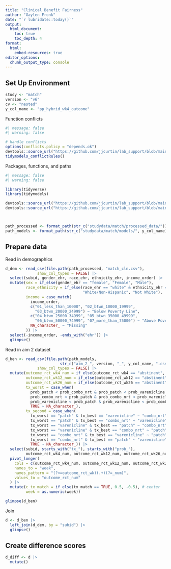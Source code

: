 ```yaml
---
title: "Clinical Benefit Fairness"
author: "Gaylen Fronk"
date: "`r lubridate::today()`"
output: 
  html_document:
    toc: true 
    toc_depth: 4
format:
  html:
    embed-resources: true
editor_options: 
  chunk_output_type: console
---
```


## Set Up Environment

```r
study <- "match"
version <- "v6"
cv <- "nested"
y_col_name <- "pp_hybrid_wk4_outcome"
```

Function conflicts
```r
#| message: false
#| warning: false

# handle conflicts
options(conflicts.policy = "depends.ok")
devtools::source_url("https://github.com/jjcurtin/lab_support/blob/main/fun_ml.R?raw=true")
tidymodels_conflictRules()
```

Packages, functions, and paths
```r
#| message: false
#| warning: false

library(tidyverse)
library(tidymodels)

devtools::source_url("https://github.com/jjcurtin/lab_support/blob/main/format_path.R?raw=true")
devtools::source_url("https://github.com/jjcurtin/lab_support/blob/main/chtc/static_files/fun_chtc.R?raw=true")



path_processed <- format_path(str_c("studydata/match/processed_data/"))
path_models <- format_path(str_c("studydata/match/models/", y_col_name))
```

## Prepare data

Read in demographics

```r

d_dem <- read_csv(file.path(path_processed, "match_cln.csv"), 
              show_col_types = FALSE) |> 
  select(subid, gender_ehr, race_ehr, ethnicity_ehr, income_order) |> 
  mutate(sex = if_else(gender_ehr == "female", "Female", "Male"),
         race_ethnicity = if_else(race_ehr == "white" & ethnicity_ehr == "non_hispanic",
                                  "White/Non-Hispanic", "Not White"),
         income = case_match(
           income_order,
           c("01_less_than_10000", "02_btwn_10000_19999", 
             "03_btwn_20000_24999") ~ "Below Poverty Line",
           c("04_btwn_25000_34999", "05_btwn_35000_49999", 
             "06_btwn_50000_74999", "07_more_than_75000") ~ "Above Poverty Line",
           NA_character_ ~ "Missing"
         )) |> 
  select(-income_order, -ends_with("ehr")) |> 
  glimpse()
```

Read in aim 2 dataset

```r

d_ben <- read_csv(file.path(path_models, 
                        str_c("aim_2_", version, "_", y_col_name, ".csv")),
              show_col_types = FALSE) |> 
  mutate(outcome_rct_wk4_num = if_else(outcome_rct_wk4 == "abstinent", 1, 0),
         outcome_rct_wk12_num = if_else(outcome_rct_wk12 == "abstinent", 1, 0),
         outcome_rct_wk26_num = if_else(outcome_rct_wk26 == "abstinent", 1, 0),
         tx_worst = case_when(
           prob_patch < prob_combo_nrt & prob_patch < prob_varenicline ~ "patch",
           prob_combo_nrt < prob_patch & prob_combo_nrt < prob_varenicline ~ "combo_nrt",
           prob_varenicline < prob_patch & prob_varenicline < prob_combo_nrt ~ "varenicline",
           TRUE ~ NA_character_),
         tx_second = case_when(
           tx_worst == "patch" & tx_best == "varenicline" ~ "combo_nrt",
           tx_worst == "patch" & tx_best == "combo_nrt" ~ "varenicline",
           tx_worst == "varenicline" & tx_best == "patch" ~ "combo_nrt",
           tx_worst == "varenicline" & tx_best == "combo_nrt" ~ "patch",
           tx_worst == "combo_nrt" & tx_best == "varenicline" ~ "patch",
           tx_worst == "combo_nrt" & tx_best == "patch" ~ "varenicline",
           TRUE ~ NA_character_)) |> 
  select(subid, starts_with("tx_"), starts_with("prob_"),
         outcome_rct_wk4_num, outcome_rct_wk12_num, outcome_rct_wk26_num) |> 
  pivot_longer(
    cols = c(outcome_rct_wk4_num, outcome_rct_wk12_num, outcome_rct_wk26_num),
    names_to = "week",
    names_pattern = "(?<=outcome_rct_wk)(.+)(?=_num)",
    values_to = "outcome_rct_num"
  ) |> 
  mutate(c_tx_match = if_else(tx_match == TRUE, 0.5, -0.5), # center
         week = as.numeric(week))

glimpse(d_ben)

```

Join
```r
d <- d_ben |> 
  left_join(d_dem, by = "subid") |> 
  glimpse()

```

## Create difference scores

```r
d_diff <- d |> 
  mutate()
```




